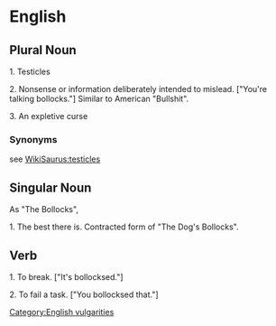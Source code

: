 =English=

==Plural Noun==

1. Testicles

2. Nonsense or information deliberately intended to mislead. ["You're talking bollocks."] Similar to American "Bullshit".

3. An expletive curse

===Synonyms===
see [[WikiSaurus:testicles]]

==Singular Noun==
As "The Bollocks", 

1. The best there is. Contracted form of "The Dog's Bollocks".


==Verb==

1. To break. ["It's bollocksed."]

2. To fail a task. ["You bollocksed that."]

[[Category:English vulgarities]]